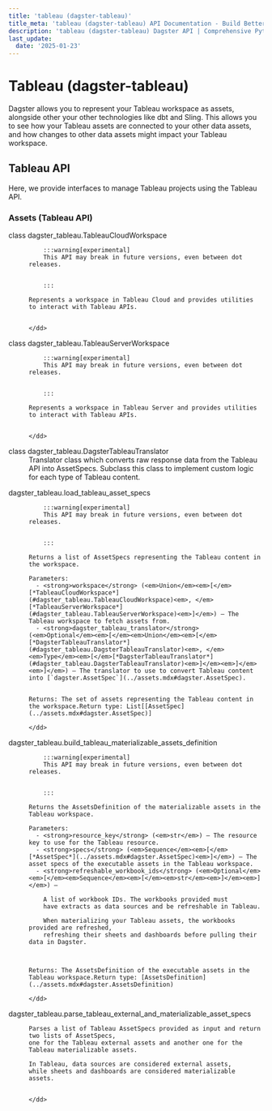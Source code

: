 ```yaml
---
title: 'tableau (dagster-tableau)'
title_meta: 'tableau (dagster-tableau) API Documentation - Build Better Data Pipelines | Python Reference Documentation for Dagster'
description: 'tableau (dagster-tableau) Dagster API | Comprehensive Python API documentation for Dagster, the data orchestration platform. Learn how to build, test, and maintain data pipelines with our detailed guides and examples.'
last_update:
  date: '2025-01-23'
---
```


<div class="section" id="tableau-dagster-tableau">


# Tableau (dagster-tableau)

Dagster allows you to represent your Tableau workspace as assets, alongside other your other
technologies like dbt and Sling. This allows you to see how your Tableau assets are connected to
your other data assets, and how changes to other data assets might impact your Tableau workspace.

<div class="section" id="tableau-api">


## Tableau API

Here, we provide interfaces to manage Tableau projects using the Tableau API.

<div class="section" id="assets-tableau-api">

### Assets (Tableau API)

<dl>
    <dt><Link id='dagster_tableau.TableauCloudWorkspace'>class dagster_tableau.TableauCloudWorkspace</Link></dt>
    <dd>

        :::warning[experimental]
        This API may break in future versions, even between dot releases.


        :::

    Represents a workspace in Tableau Cloud and provides utilities
    to interact with Tableau APIs.


    </dd>

</dl>
<dl>
    <dt><Link id='dagster_tableau.TableauServerWorkspace'>class dagster_tableau.TableauServerWorkspace</Link></dt>
    <dd>

        :::warning[experimental]
        This API may break in future versions, even between dot releases.


        :::

    Represents a workspace in Tableau Server and provides utilities
    to interact with Tableau APIs.


    </dd>

</dl>
<dl>
    <dt><Link id='dagster_tableau.DagsterTableauTranslator'>class dagster_tableau.DagsterTableauTranslator</Link></dt>
    <dd>
    Translator class which converts raw response data from the Tableau API into AssetSpecs.
    Subclass this class to implement custom logic for each type of Tableau content.
    </dd>

</dl>
<dl>
    <dt><Link id='dagster_tableau.load_tableau_asset_specs'>dagster_tableau.load_tableau_asset_specs</Link></dt>
    <dd>

        :::warning[experimental]
        This API may break in future versions, even between dot releases.


        :::

    Returns a list of AssetSpecs representing the Tableau content in the workspace.

    Parameters: 
      - <strong>workspace</strong> (<em>Union</em><em>[</em>[*TableauCloudWorkspace*](#dagster_tableau.TableauCloudWorkspace)<em>, </em>[*TableauServerWorkspace*](#dagster_tableau.TableauServerWorkspace)<em>]</em>) – The Tableau workspace to fetch assets from.
      - <strong>dagster_tableau_translator</strong> (<em>Optional</em><em>[</em><em>Union</em><em>[</em>[*DagsterTableauTranslator*](#dagster_tableau.DagsterTableauTranslator)<em>, </em><em>Type</em><em>[</em>[*DagsterTableauTranslator*](#dagster_tableau.DagsterTableauTranslator)<em>]</em><em>]</em><em>]</em>) – The translator to use to convert Tableau content into [`dagster.AssetSpec`](../assets.mdx#dagster.AssetSpec).


    Returns: The set of assets representing the Tableau content in the workspace.Return type: List[[AssetSpec](../assets.mdx#dagster.AssetSpec)]

    </dd>

</dl>
<dl>
    <dt><Link id='dagster_tableau.build_tableau_materializable_assets_definition'>dagster_tableau.build_tableau_materializable_assets_definition</Link></dt>
    <dd>

        :::warning[experimental]
        This API may break in future versions, even between dot releases.


        :::

    Returns the AssetsDefinition of the materializable assets in the Tableau workspace.

    Parameters: 
      - <strong>resource_key</strong> (<em>str</em>) – The resource key to use for the Tableau resource.
      - <strong>specs</strong> (<em>Sequence</em><em>[</em>[*AssetSpec*](../assets.mdx#dagster.AssetSpec)<em>]</em>) – The asset specs of the executable assets in the Tableau workspace.
      - <strong>refreshable_workbook_ids</strong> (<em>Optional</em><em>[</em><em>Sequence</em><em>[</em><em>str</em><em>]</em><em>]</em>) – 

        A list of workbook IDs. The workbooks provided must
        have extracts as data sources and be refreshable in Tableau.

        When materializing your Tableau assets, the workbooks provided are refreshed,
        refreshing their sheets and dashboards before pulling their data in Dagster.



    Returns: The AssetsDefinition of the executable assets in the Tableau workspace.Return type: [AssetsDefinition](../assets.mdx#dagster.AssetsDefinition)

    </dd>

</dl>
<dl>
    <dt><Link id='dagster_tableau.parse_tableau_external_and_materializable_asset_specs'>dagster_tableau.parse_tableau_external_and_materializable_asset_specs</Link></dt>
    <dd>

    Parses a list of Tableau AssetSpecs provided as input and return two lists of AssetSpecs,
    one for the Tableau external assets and another one for the Tableau materializable assets.

    In Tableau, data sources are considered external assets,
    while sheets and dashboards are considered materializable assets.


    </dd>

</dl>
</div></div></div>
